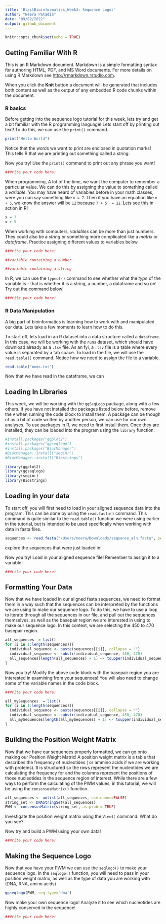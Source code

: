 ```yaml
---
title: 'BlastBioinformatics_Week3: Sequence Logos'
author: "Neera Patadia"
date: "09/02/2022"
output: github_document
---
```


```r
knitr::opts_chunk$set(echo = TRUE)
```

## Getting Familiar With R

This is an R Markdown document. Markdown is a simple formatting syntax for authoring HTML, PDF, and MS Word documents. For more details on using R Markdown see <http://rmarkdown.rstudio.com>.

When you click the **Knit** button a document will be generated that includes both content as well as the output of any embedded R code chunks within the document.

### R basics

Before getting into the sequence logo tutorial for this week, lets try and get a bit familiar with the R programming language! Lets start off by printing out text! To do this, we can use the `print()` command. 

```r
print("Hello World")
```
Notice that the words we want to print are enclosed in quotation marks! This tells R that we are printing out something called a *string*. 

Now you try! Use the `print()` command to print out any phrase you want!

```r
##Write your code here!
```


When programming, A lot of the time, we want the computer to remember a particular value. We can do this by assigning the value to something called a *variable*. You may have heard of variables before in your math classes, were you can say something like `x = 7`. Then if you have an equation like `x + 5`, we know the answer will be `12` because `7 + 5  = 12`. Lets see this in action in R!

```r
x = 7
x + 5
```
When working with computers, *variables* can be more than just numbers. They could also be a *string* or something more complicated like a *matrix* or *dataframe*. Practice assigning different values to variables below. 

```r
##Write your code here!

##variable containing a number 

##variable containing a string

```
In R, we can use the `typeof()` command to see whether what the *type* of the variable is - that is whether it is a string, a number, a dataframe and so on! Try out the command below!

```r
##Write your code here!

```


### R Data Manipulation

A big part of bioinformatics is learning how to work with and manipulated our data. Lets take a few moments to learn how to do this. 

To start off, lets load in an R dataset into a data structure called a `dataframe`. In this case, we will be working with the `nums` dataset, which should have download already as a `.tsv` file. As an fyi, a `.tsv` file is a table where every value is separated by a tab space. To load in the file, we will use the `read.table()` command. Notice how we need to assign the file to a variable.

```r
read.table("nums.txt")
```

Now that we have read in the dataframe, we can 

## Loading In Libraries

This week, we will be working with the `ggSeqLogo` package, along with a few others. If you have not installed the packages listed below before, remove the `#` when running the code block to install them. A package can be though of as a bit of code written by another person, we can use for our own analyses. To use packages in R, we need to first install them. Once they are installed, they can be loaded into the program using the `library` function.

```r
#install.packages("ggplot2")
#install.packages("ggseqlogo")
#install.packages("BiocManager")
#BiocManager::install("seqinr")
#BiocManager::install("Biostrings")

library(ggplot2)
library(ggseqlogo)
library(seqinr)
library(Biostrings)
```

## Loading in your data

To start off, you will first need to load in your aligned sequence data into the program. This can be done by using the `read.fasta()` command. This command is quite similar to the `read.table()` function we were using earlier in the tutorial, but is intended to be used specifically when working with data in fasta files.

```r
sequences <- read.fasta("/Users/neera/Downloads/sequence_aln.fasta", seqtype = "DNA")
```
explore the sequences that were just loaded in! 

Now you try! Load in your aligned sequence file! Remember to assign it to a variable!
```r
##Write your code here!

```



## Formatting Your Data

Now that we have loaded in our aligned fasta sequences, we need to format them in a way such that the sequences can be interpreted by the functions we are using to make our sequence logo. To do this, we have to use a loop to iterate through all the sequences in our file, and pull out the sequences themselves, as well as the basepair region we are interested in using to make our sequence logo. In this context, we are selecting the 450 to 470 basepair region.

```r
all_sequences  = list()
for (i in 1:length(sequences)){
  individual_sequence <- paste(sequences[[i]], collapse = "")
  individual_sequence <- substr(individual_sequence, 450, 470) 
  all_sequences[length(all_sequences) + 1] <- toupper(individual_sequence)
}
```

Now you try! Modify the above code block with the basepair region you are interested in examining from your sequences! You will also need to change some of the variable names in the code block.
```r
##Write your code here!

all_mySequences  = list()
for (i in 1:length(sequences)){
  individual_sequence <- paste(sequences[[i]], collapse = "")
  individual_sequence <- substr(individual_sequence, 450, 470) 
  all_mySequences[length(all_mySequences) + 1] <- toupper(individual_sequence)
}
```

## Building the Position Weight Matrix
Now that we have our sequences properly formatted, we can go onto making our Position Weight Matrix! A position weight matrix is a table that describes the frequency of nucleotides ( or ammino acids if we are working with proteins). It is structured so the rows represent the nucleotides we are calculating the frequency for and the columns represent the positions of those nucleotides in the sequence region of interest. While there are a few ways to perform the calculating of the PWM values, in this tutorial, we will be using the `consensusMatrix()` function.
```r
all_sequences <- unlist(all_sequences, use.names=FALSE)
string_set <- DNAStringSet(all_sequences)
PWM <- consensusMatrix(string_set, as.prob = TRUE)
```
Investigate the position weight matrix using the `View()` command. What do you see?

Now try and build a PWM using your own data!
```r
##Write your code here!

```



## Making the Sequence Logo 
Now that you have your PWM we can use the `seqlogo()` to make your sequence logo. In the `seqlogo()` function, you will need to pass in your position weight matrix, as well as the type of data you are working with (DNA, RNA, amino acids)

```r
ggseqlogo(PWM, seq_type='dna')
```

Now make your own sequence logo! Analyze it to see which nucleotides are highly conserved in the sequence!

```r
##Write your code here!

```

